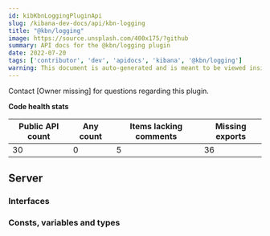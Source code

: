 ```yaml
---
id: kibKbnLoggingPluginApi
slug: /kibana-dev-docs/api/kbn-logging
title: "@kbn/logging"
image: https://source.unsplash.com/400x175/?github
summary: API docs for the @kbn/logging plugin
date: 2022-07-20
tags: ['contributor', 'dev', 'apidocs', 'kibana', '@kbn/logging']
warning: This document is auto-generated and is meant to be viewed inside our experimental, new docs system. Reach out in #docs-engineering for more info.
---
```




Contact [Owner missing] for questions regarding this plugin.

**Code health stats**

| Public API count  | Any count | Items lacking comments | Missing exports |
|-------------------|-----------|------------------------|-----------------|
| 30 | 0 | 5 | 36 |

## Server

### Interfaces
<DocDefinitionList data={kbnLoggingObj.server.interfaces}/>

### Consts, variables and types
<DocDefinitionList data={kbnLoggingObj.server.misc}/>

